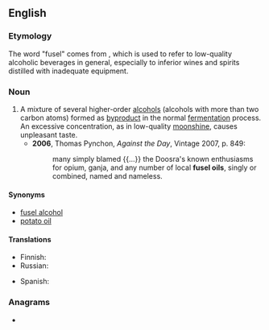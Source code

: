 ==English==
{{wikipedia|Fusel alcohol|Fusel oil}}

===Etymology===
The word "fusel" comes from {{der|en|de|Fusel}}, which is used to refer to low-quality alcoholic beverages in general, especially to inferior wines and spirits distilled with inadequate equipment.

===Noun===
{{en-noun}}

# A mixture of several higher-order [[alcohol|alcohols]] (alcohols with more than two carbon atoms) formed as [[byproduct]] in the normal [[fermentation]] process. An excessive concentration, as in low-quality [[moonshine]], causes unpleasant taste.
#* '''2006''', Thomas Pynchon, ''Against the Day'', Vintage 2007, p. 849:
#*: many simply blamed {{...}} the Doosra's known enthusiasms for opium, ganja, and any number of local '''fusel oils''', singly or combined, named and nameless.

====Synonyms====
* [[fusel alcohol]]
* [[potato oil]]

====Translations====
{{trans-top|byproduct of alcoholic fermentation}}
* Finnish: {{t|fi|sikunaöljy}}
* Russian: {{t|ru|сиву́шное ма́сло|n}}
{{trans-mid}}
* Spanish: {{t|es|aceite de fusel|m}}
{{trans-bottom}}

===Anagrams===
* {{anagrams|en|a=efillosu|fuel oils}}